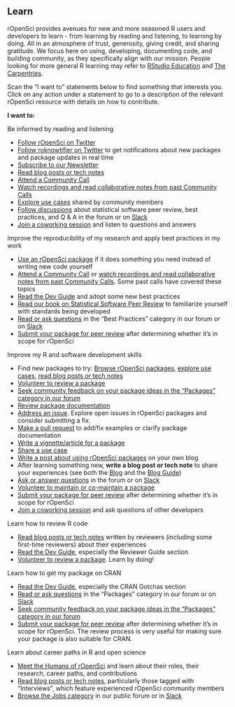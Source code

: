 ## Learn {#learn}


rOpenSci provides avenues for new and more seasoned R users and developers to learn - from learning by reading and listening, to learning by doing. All in an atmosphere of trust, generosity, giving credit, and sharing gratitude. We focus here on using, developing, documenting code, and building community, as they specifically align with our mission. People looking for more general R learning may refer to [RStudio Education](https://education.rstudio.com/) and [The Carpentries](https://carpentries.org/). 

Scan the “I want to” statements below to find something that interests you. Click on any action under a statement to go to a description of the relevant rOpenSci resource with details on how to contribute.

**I want to:**

Be informed by reading and listening 

*   [Follow rOpenSci on Twitter](#channels)
*   [Follow roknowtifier on Twitter](#channels) to get notifications about new packages and package updates in real time
*   [Subscribe to our Newsletter](#channels)
*   [Read blog posts or tech notes](#blog)
*   [Attend a Community Call](#commcalls)
*   [Watch recordings and read collaborative notes from past Community Calls](#commcalls)
*   [Explore use cases](#usecases) shared by community members
*   [Follow discussions](#channels) about statistical software peer review, best practices, and Q & A in the forum or on [Slack](#channels-slack)
*   [Join a coworking session](#coworking) and listen to questions and answers

Improve the reproducibility of my research and apply best practices in my work

*   [Use an rOpenSci package](#packages) if it does something you need instead of writing new code yourself
*   [Attend a Community Call](#commcalls) or [watch recordings and read collaborative notes from past Community Calls](#commcalls). Some past calls have covered these topics
*   [Read the Dev Guide](#devguide) and adopt some new best practices
*   [Read our book on Statistical Software Peer Review](#statsreview) to familiarize yourself with standards being developed
*   [Read or ask questions](#channels) in the “Best Practices” category in our forum or on [Slack](#channels-slack)
*   [Submit your package for peer review](#devguide) after determining whether it’s in scope for rOpenSci


Improve my R and software development skills

*   Find new packages to try: [Browse rOpenSci packages](#packages), [explore use cases](#usecases), [read blog posts or tech notes](#blog)
*   [Volunteer to review a package](#devguide)
*   [Seek community feedback on your package ideas in the “Packages” category in our forum](#channels-forum)
*   [Review package documentation](#packages)
*   [Address an issue](#issues). Explore open issues in rOpenSci packages and consider submitting a fix. 
*   [Make a pull request](#packages) to add/fix examples or clarify package documentation 
*   [Write a vignette/article for a package](#packages)
*   [Share a use case](#usecases)
*   [Write a post about using rOpenSci packages](#packages) on your own blog
*   After learning something new, **write a blog post or tech note** to share your experiences (see both the [Blog](#blog) and the [Blog Guide](#blogguide))
*   [Ask or answer questions](#channels) in the forum or on [Slack](#channels-slack)
*   [Volunteer to maintain or co-maintain a package](#devguide)
*   [Submit your package for peer review](#devguide) after determining whether it’s in scope for rOpenSci
*   [Join a coworking session](#coworking) and ask questions of other developers


Learn how to review R code

*   [Read blog posts or tech notes](#blog) written by reviewers (including some first-time reviewers) about their experiences 
*   [Read the Dev Guide](#devguide), especially the Reviewer Guide section
*   [Volunteer to review a package](#devguide). Learn by doing!


Learn how to get my package on CRAN

*   [Read the Dev Guide](#devguide), especially the CRAN Gotchas section
*   [Read or ask questions](#channels) in the “Packages” category in our forum or on [Slack](#channels-slack)
*   [Seek community feedback on your package ideas in the “Packages” category in our forum](#channels-forum)
*   [Submit your package for peer review](#devguide) after determining whether it’s in scope for rOpenSci. The review process is very useful for making sure your package is also suitable for CRAN.


Learn about career paths in R and open science

*   [Meet the Humans of rOpenSci](#humans) and learn about their roles, their research, career paths, and contributions
*   [Read blog posts or tech notes](#blog), particularly those tagged with “Interviews”, which feature experienced rOpenSci community members
*   [Browse the Jobs category](#channels) in our public forum or in [Slack](#channels-slack)
